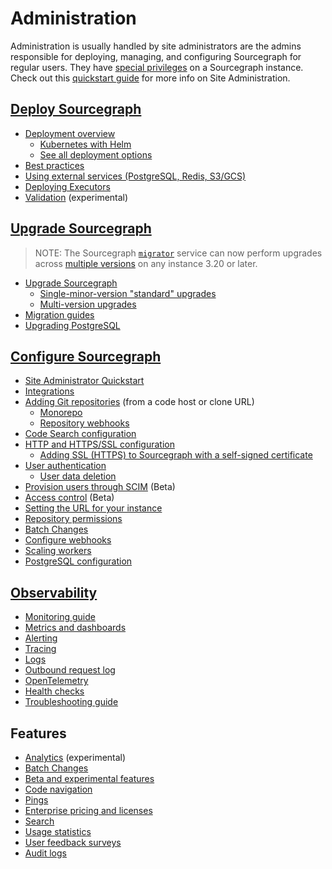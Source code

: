 # Administration

Administration is usually handled by site administrators are the admins responsible for deploying, managing, and configuring Sourcegraph for regular users. They have [special privileges](/admin/privileges) on a Sourcegraph instance. Check out this [quickstart guide](/admin/how-to/site-admin-quickstart) for more info on Site Administration.

## [Deploy Sourcegraph](/admin/deploy/)

- [Deployment overview](/admin/deploy/)
  - [Kubernetes with Helm](/admin/deploy/kubernetes/)
  - [See all deployment options](/admin/deploy/#deployment-types)
- [Best practices](/admin/deployment_best_practices)
- [Using external services (PostgreSQL, Redis, S3/GCS)](/admin/external_services/)
- [Deploying Executors](/admin/executors/deploy_executors)
- [Validation](/admin/validation) (experimental)

## [Upgrade Sourcegraph](/admin/updates/)

> NOTE: The Sourcegraph [`migrator`](/admin/updates/migrator/migrator-operations) service can now perform upgrades across [multiple versions](/admin/updates/#multi-version-upgrades) on any instance 3.20 or later.

- [Upgrade Sourcegraph](/admin/updates/)
  - [Single-minor-version "standard" upgrades](/admin/updates/#standard-upgrades)
  - [Multi-version upgrades](/admin/updates/#multi-version-upgrades)
- [Migration guides](/admin/migration/)
- [Upgrading PostgreSQL](/admin/postgres#upgrading-postgresql)

## [Configure Sourcegraph](/admin/config/)

- [Site Administrator Quickstart](/admin/how-to/site-admin-quickstart)
- [Integrations](/integration/)
- [Adding Git repositories](/admin/repo/add) (from a code host or clone URL)
  - [Monorepo](/admin/monorepo)
  - [Repository webhooks](/admin/repo/webhooks)
- [Code Search configuration](/code_search/configuration-reference)
- [HTTP and HTTPS/SSL configuration](/admin/http_https_configuration)
  - [Adding SSL (HTTPS) to Sourcegraph with a self-signed certificate](/admin/ssl_https_self_signed_cert_nginx)
- [User authentication](/admin/auth/)
  - [User data deletion](/admin/user_data_deletion)
- [Provision users through SCIM](/admin/scim) (Beta)
- [Access control](/admin/access_control/) (Beta)
- [Setting the URL for your instance](/admin/url)
- [Repository permissions](/admin/permissions/)
- [Batch Changes](/batch-changes/site-admin-configuration)
- [Configure webhooks](/admin/config/webhooks/)
- [Scaling workers](/admin/workers)
- [PostgreSQL configuration](/admin/config/postgres-conf)

## [Observability](/admin/observability)

- [Monitoring guide](/admin/how-to/monitoring-guide)
- [Metrics and dashboards](/admin/observability/metrics)
- [Alerting](/admin/observability/alerting)
- [Tracing](/admin/observability/tracing)
- [Logs](/admin/observability/logs)
- [Outbound request log](/admin/observability/outbound-request-log)
- [OpenTelemetry](/admin/observability/opentelemetry)
- [Health checks](/admin/observability/health_checks)
- [Troubleshooting guide](/admin/observability/troubleshooting)

## Features

- [Analytics](/admin/analytics) (experimental)
- [Batch Changes](/batch-changes/)
- [Beta and experimental features](/admin/beta_and_experimental_features)
- [Code navigation](/code-search/code-navigation/)
- [Pings](/admin/pings)
- [Enterprise pricing and licenses](/admin/subscriptions/)
- [Search](/admin/search)
- [Usage statistics](/admin/usage_statistics)
- [User feedback surveys](/admin/user_surveys)
- [Audit logs](/admin/audit_log)
